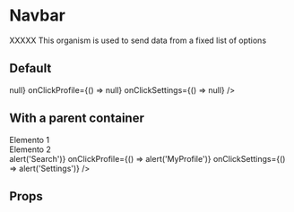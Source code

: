 

<Meta
  title='Components|Organisms/Navbar'
  component={Navbar}
/>

# Navbar

XXXXX This organism is used to send data from a fixed list of options

## Default

<Preview>
  <div className='container-body'>
    <Navbar onClickSearch={() => null} onClickProfile={() => null} onClickSettings={() => null} />
  </div>
</Preview>

## With a parent container

<Preview>
  <div className='container-body'>
    <div className='container-page ssk--boxShadow'>
      <div className='container-page__element'>Elemento 1</div>
      <div className='container-page__element'>Elemento 2</div>
    </div>
    <Navbar onClickSearch={() => alert('Search')} onClickProfile={() => alert('MyProfile')} onClickSettings={() => alert('Settings')} />
  </div>
</Preview>

## Props

<Props of={Navbar} />
